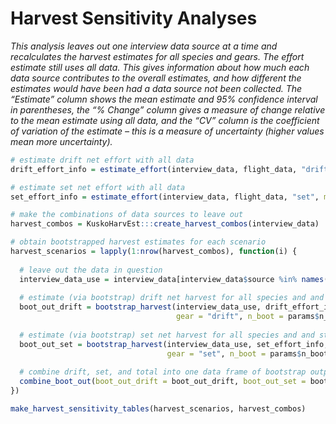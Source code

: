 
# Harvest Sensitivity Analyses {-}

::: {.small data-latex=""}
_This analysis leaves out one interview data source at a time and recalculates the harvest estimates for all species and gears. The effort estimate still uses all data. This gives information about how much each data source contributes to the overall estimates, and how different the estimates would have been had a data source not been collected. The "Estimate" column shows the mean estimate and 95% confidence interval in parentheses, the "% Change" column gives a measure of change relative to the mean estimate using all data, and the "CV" column is the coefficient of variation of the estimate -- this is a measure of uncertainty (higher values mean more uncertainty)._
:::

```r
# estimate drift net effort with all data
drift_effort_info = estimate_effort(interview_data, flight_data, "drift", method = "dbl_exp")

# estimate set net effort with all data
set_effort_info = estimate_effort(interview_data, flight_data, "set", method = "max_per_stratum")

# make the combinations of data sources to leave out
harvest_combos = KuskoHarvEst:::create_harvest_combos(interview_data)

# obtain bootstrapped harvest estimates for each scenario
harvest_scenarios = lapply(1:nrow(harvest_combos), function(i) {
  
  # leave out the data in question
  interview_data_use = interview_data[interview_data$source %in% names(harvest_combos)[which(unlist(harvest_combos[i,]))],]
  
  # estimate (via bootstrap) drift net harvest for all species and and strata
  boot_out_drift = bootstrap_harvest(interview_data_use, drift_effort_info,
                                     gear = "drift", n_boot = params$n_boot, stratify_interviews = TRUE)
  
  # estimate (via bootstrap) set net harvest for all species and and strata
  boot_out_set = bootstrap_harvest(interview_data_use, set_effort_info,
                                   gear = "set", n_boot = params$n_boot, stratify_interviews = FALSE)
  
  # combine drift, set, and total into one data frame of bootstrap output
  combine_boot_out(boot_out_drift = boot_out_drift, boot_out_set = boot_out_set)
})

make_harvest_sensitivity_tables(harvest_scenarios, harvest_combos)
```
